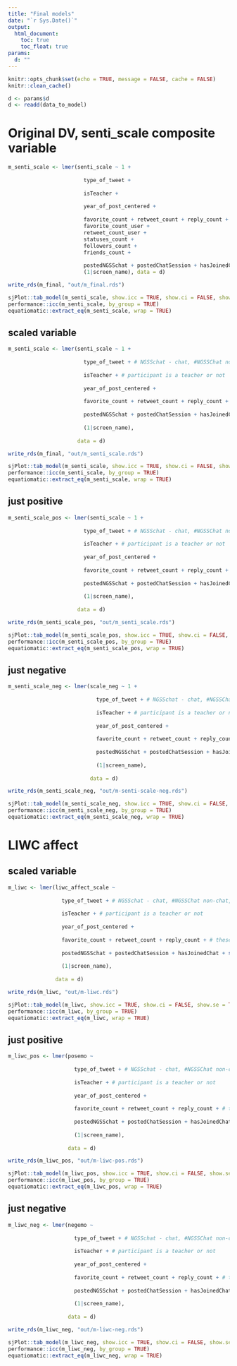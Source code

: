 ```yaml
---
title: "Final models"
date: "`r Sys.Date()`"
output:
  html_document:
    toc: true
    toc_float: true
params:
  d: ""
---
```


```r
knitr::opts_chunk$set(echo = TRUE, message = FALSE, cache = FALSE)
knitr::clean_cache()
```

```r
d <- params$d
d <- readd(data_to_model)
```

# Original DV, senti_scale composite variable

```r
m_senti_scale <- lmer(senti_scale ~ 1 + 
                        
                        type_of_tweet + 
                        
                        isTeacher + 
                        
                        year_of_post_centered + 
                        
                        favorite_count + retweet_count + reply_count +
                        favorite_count_user +
                        retweet_count_user +
                        statuses_count +
                        followers_count +
                        friends_count +
                        
                        postedNGSSchat + postedChatSession + hasJoinedChat + scale(total_n_chats) +
                        (1|screen_name), data = d)

write_rds(m_final, "out/m_final.rds")

sjPlot::tab_model(m_senti_scale, show.icc = TRUE, show.ci = FALSE, show.se = TRUE, show.std = "std")
performance::icc(m_senti_scale, by_group = TRUE)
equatiomatic::extract_eq(m_senti_scale, wrap = TRUE)
```

## scaled variable
```r
m_senti_scale <- lmer(senti_scale ~ 1 + 
                        
                        type_of_tweet + # NGSSchat - chat, #NGSSChat non-chat, non-#NGSSchat (inclues e.g. NGSS)
                        
                        isTeacher + # participant is a teacher or not
                        
                        year_of_post_centered + 
                        
                        favorite_count + retweet_count + reply_count + # these are tweet-level variables; may not need to include
                        
                        postedNGSSchat + postedChatSession + hasJoinedChat + scale(total_n_chats) + # these are user-level variables; see describe-data.Rmd for definitions
                        
                        (1|screen_name), 
                      
                      data = d)

write_rds(m_final, "out/m_senti_scale.rds")

sjPlot::tab_model(m_senti_scale, show.icc = TRUE, show.ci = FALSE, show.se = TRUE, show.std = "std")
performance::icc(m_senti_scale, by_group = TRUE)
equatiomatic::extract_eq(m_senti_scale, wrap = TRUE)
```

## just positive

```r
m_senti_scale_pos <- lmer(senti_scale ~ 1 + 
                        
                        type_of_tweet + # NGSSchat - chat, #NGSSChat non-chat, non-#NGSSchat (inclues e.g. NGSS)
                        
                        isTeacher + # participant is a teacher or not
                        
                        year_of_post_centered + 
                        
                        favorite_count + retweet_count + reply_count + # these are tweet-level variables; may not need to include
                        
                        postedNGSSchat + postedChatSession + hasJoinedChat + scale(total_n_chats) + # these are user-level variables; see describe-data.Rmd for definitions
                        
                        (1|screen_name), 
                      
                      data = d)

write_rds(m_senti_scale_pos, "out/m_senti_scale.rds")

sjPlot::tab_model(m_senti_scale_pos, show.icc = TRUE, show.ci = FALSE, show.se = TRUE, show.std = "std")
performance::icc(m_senti_scale_pos, by_group = TRUE)
equatiomatic::extract_eq(m_senti_scale_pos, wrap = TRUE)
```

## just negative

```r
m_senti_scale_neg <- lmer(scale_neg ~ 1 + 
                            
                            type_of_tweet + # NGSSchat - chat, #NGSSChat non-chat, non-#NGSSchat (inclues e.g. NGSS)
                            
                            isTeacher + # participant is a teacher or not
                            
                            year_of_post_centered + 
                            
                            favorite_count + retweet_count + reply_count + # these are tweet-level variables; may not need to include
                            
                            postedNGSSchat + postedChatSession + hasJoinedChat + scale(total_n_chats) + # these are user-level variables; see describe-data.Rmd for definitions
                            
                            (1|screen_name), 
                          
                          data = d)

write_rds(m_senti_scale_neg, "out/m-senti-scale-neg.rds")

sjPlot::tab_model(m_senti_scale_neg, show.icc = TRUE, show.ci = FALSE, show.se = TRUE, show.std = "std")
performance::icc(m_senti_scale_neg, by_group = TRUE)
equatiomatic::extract_eq(m_senti_scale_neg, wrap = TRUE)
```

# LIWC affect

## scaled variable

```r
m_liwc <- lmer(liwc_affect_scale ~ 
                 
                 type_of_tweet + # NGSSchat - chat, #NGSSChat non-chat, non-#NGSSchat (inclues e.g. NGSS)
                 
                 isTeacher + # participant is a teacher or not
                 
                 year_of_post_centered + 
                 
                 favorite_count + retweet_count + reply_count + # these are tweet-level variables; may not need to include
                 
                 postedNGSSchat + postedChatSession + hasJoinedChat + scale(total_n_chats) + # these are user-level variables; see describe-data.Rmd for definitions
                 
                 (1|screen_name), 
               
               data = d)

write_rds(m_liwc, "out/m-liwc.rds")

sjPlot::tab_model(m_liwc, show.icc = TRUE, show.ci = FALSE, show.se = TRUE, show.std = "std")
performance::icc(m_liwc, by_group = TRUE)
equatiomatic::extract_eq(m_liwc, wrap = TRUE)
````

## just positive

```r
m_liwc_pos <- lmer(posemo ~ 
                     
                     type_of_tweet + # NGSSchat - chat, #NGSSChat non-chat, non-#NGSSchat (inclues e.g. NGSS)
                     
                     isTeacher + # participant is a teacher or not
                     
                     year_of_post_centered + 
                     
                     favorite_count + retweet_count + reply_count + # these are tweet-level variables; may not need to include
                     
                     postedNGSSchat + postedChatSession + hasJoinedChat + scale(total_n_chats) + # these are user-level variables; see describe-data.Rmd for definitions
                     
                     (1|screen_name), 
                   
                   data = d)

write_rds(m_liwc_pos, "out/m-liwc-pos.rds")

sjPlot::tab_model(m_liwc_pos, show.icc = TRUE, show.ci = FALSE, show.se = TRUE, show.std = "std")
performance::icc(m_liwc_pos, by_group = TRUE)
equatiomatic::extract_eq(m_liwc_pos, wrap = TRUE)
````

## just negative

```r
m_liwc_neg <- lmer(negemo ~ 
                     
                     type_of_tweet + # NGSSchat - chat, #NGSSChat non-chat, non-#NGSSchat (inclues e.g. NGSS)
                     
                     isTeacher + # participant is a teacher or not
                     
                     year_of_post_centered + 
                     
                     favorite_count + retweet_count + reply_count + # these are tweet-level variables; may not need to include
                     
                     postedNGSSchat + postedChatSession + hasJoinedChat + scale(total_n_chats) + # these are user-level variables; see describe-data.Rmd for definitions
                     
                     (1|screen_name), 
                   
                   data = d)

write_rds(m_liwc_neg, "out/m-liwc-neg.rds")

sjPlot::tab_model(m_liwc_neg, show.icc = TRUE, show.ci = FALSE, show.se = TRUE, show.std = "std")
performance::icc(m_liwc_neg, by_group = TRUE)
equatiomatic::extract_eq(m_liwc_neg, wrap = TRUE)
````
